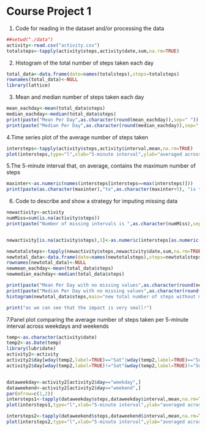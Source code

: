 Course Project 1
======

1. Code for reading in the dataset and/or processing the data
```{r readdata}
##setwd("./data")
activity<-read.csv("activity.csv")
totalsteps<-tapply(activity$steps,activity$date,sum,na.rm=TRUE)
```

2. Histogram of the total number of steps taken each day
```{r}
total_data<-data.frame(date=names(totalsteps),steps=totalsteps)
rownames(total_data)<-NULL
library(lattice)
```
3. Mean and median number of steps taken each day
```{r}
mean_eachday<-mean(total_data$steps)
median_eachday<-median(total_data$steps)
print(paste("Mean Per Day",as.character(round(mean_eachday)),sep=" "))
print(paste("Median Per Day",as.character(round(median_eachday)),sep=" "))
```

4.Time series plot of the average number of steps taken
```{r}
intersteps<-tapply(activity$steps,activity$interval,mean,na.rm=TRUE)
plot(intersteps,type="l",xlab="5-minute interval",ylab="averaged across all days")
```
5.The 5-minute interval that, on average, contains the maximum number of steps
```{r}
maxinter<-as.numeric(names(intersteps[intersteps==max(intersteps)]))
print(paste(as.character(maxinter),"to",as.character(maxinter+5), "is the 5-minute interval that, on average, contains the max number of steps",sep=" "))
```

6. Code to describe and show a strategy for imputing missing data
```{r}
newactivity<-activity
numMiss=sum(is.na(activity$steps))
print(paste("Number of missing intervals is ",as.character(numMiss),sep=" "))


newactivity[is.na(activity$steps),1]<-as.numeric(intersteps[as.numeric(newactivity[is.na(newactivity$steps),3]+5)/5])

newtotalsteps<-tapply(newactivity$steps,newactivity$date,sum,na.rm=TRUE)
newtotal_data<-data.frame(date=names(newtotalsteps),steps=newtotalsteps)
rownames(newtotal_data)<-NULL
newmean_eachday<-mean(total_data$steps)
newmedian_eachday<-median(total_data$steps)

print(paste("Mean Per Day with no missing values",as.character(round(newmean_eachday)),sep=" "))
print(paste("Median Per Day with no missing values",as.character(round(newmedian_eachday)),sep=" "))
histogram(newtotal_data$steps,main="new total number of steps without missing value taken each day",type="count")

print("as we can see that the impact is very small!")
```

7.Panel plot comparing the average number of steps taken per 5-minute interval across weekdays and weekends

```{r}
temp<-as.character(activity$date)
temp2<-as.Date(temp)
library(lubridate)
activity2<-activity
activity2$day[wday(temp2,label=TRUE)=="Sat"|wday(temp2,label=TRUE)=="Sun"]<-"weekend"
activity2$day[wday(temp2,label=TRUE)!="Sat"&wday(temp2,label=TRUE)!="Sun"]<-"weekday"


dataweekday<-activity2[activity2$day=="weekday",]
dataweekend<-activity2[activity2$day=="weekend",]
par(mfrow=c(1,2))
intersteps1<-tapply(dataweekday$steps,dataweekday$interval,mean,na.rm=TRUE)
plot(intersteps1,type="l",xlab="5-minute interval",ylab="averaged across all weekdays")

intersteps2<-tapply(dataweekend$steps,dataweekend$interval,mean,na.rm=TRUE)
plot(intersteps2,type="l",xlab="5-minute interval",ylab="averaged across all weekend")
```




